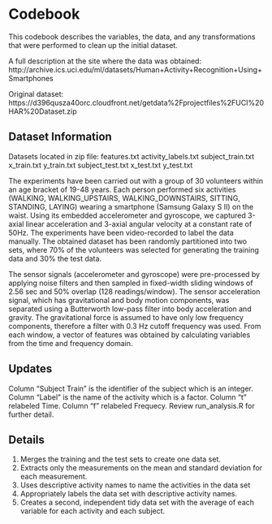 Codebook
========================================================

This codebook describes the variables, the data, and any transformations that were performed to clean up the initial dataset.

A full description at the site where the data was obtained: http://archive.ics.uci.edu/ml/datasets/Human+Activity+Recognition+Using+Smartphones

Original dataset: https://d396qusza40orc.cloudfront.net/getdata%2Fprojectfiles%2FUCI%20HAR%20Dataset.zip

## Dataset Information
Datasets located in zip file:
features.txt
activity_labels.txt
subject_train.txt
x_train.txt
y_train.txt
subject_test.txt
x_test.txt
y_test.txt

The experiments have been carried out with a group of 30 volunteers within an age bracket of 19-48 years. Each person performed six activities (WALKING, WALKING_UPSTAIRS, WALKING_DOWNSTAIRS, SITTING, STANDING, LAYING) wearing a smartphone (Samsung Galaxy S II) on the waist. Using its embedded accelerometer and gyroscope, we captured 3-axial linear acceleration and 3-axial angular velocity at a constant rate of 50Hz. The experiments have been video-recorded to label the data manually. The obtained dataset has been randomly partitioned into two sets, where 70% of the volunteers was selected for generating the training data and 30% the test data. 

The sensor signals (accelerometer and gyroscope) were pre-processed by applying noise filters and then sampled in fixed-width sliding windows of 2.56 sec and 50% overlap (128 readings/window). The sensor acceleration signal, which has gravitational and body motion components, was separated using a Butterworth low-pass filter into body acceleration and gravity. The gravitational force is assumed to have only low frequency components, therefore a filter with 0.3 Hz cutoff frequency was used. From each window, a vector of features was obtained by calculating variables from the time and frequency domain.

## Updates

Column "Subject Train" is the identifier of the subject which is an integer.
Column "Label" is the name of the activity which is a factor. 
Column "t" relabeled Time.
Column "f" relabeled Frequecy.
Review run_analysis.R for further detail.


## Details

1. Merges the training and the test sets to create one data set.
2. Extracts only the measurements on the mean and standard deviation for each measurement.
3. Uses descriptive activity names to name the activities in the data set
4. Appropriately labels the data set with descriptive activity names.
5. Creates a second, independent tidy data set with the average of each variable for each activity and each subject.
